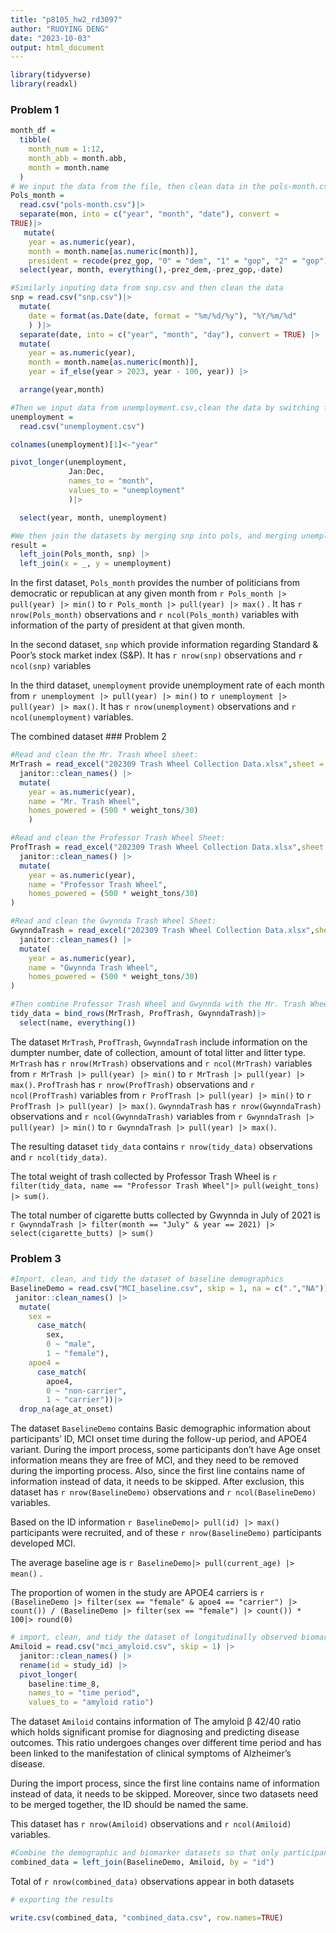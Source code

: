 ```yaml
---
title: "p8105_hw2_rd3097"
author: "RUOYING DENG"
date: "2023-10-03"
output: html_document
---
```


```r
library(tidyverse)
library(readxl)
```

### Problem 1

```r
month_df = 
  tibble(
    month_num = 1:12,
    month_abb = month.abb,
    month = month.name
  )
# We input the data from the file, then clean data in the pols-month.csv 
Pols_month = 
  read.csv("pols-month.csv")|>
  separate(mon, into = c("year", "month", "date"), convert = 
TRUE)|>
   mutate(
    year = as.numeric(year),
    month = month.name[as.numeric(month)],
    president = recode(prez_gop, "0" = "dem", "1" = "gop", "2" = "gop")) |>
  select(year, month, everything(),-prez_dem,-prez_gop,-date)

```

```r
#Similarly inputing data from snp.csv and then clean the data
snp = read.csv("snp.csv")|>
  mutate(
    date = format(as.Date(date, format = "%m/%d/%y"), "%Y/%m/%d"
    ) )|>
  separate(date, into = c("year", "month", "day"), convert = TRUE) |>
  mutate(
    year = as.numeric(year),
    month = month.name[as.numeric(month)],
    year = if_else(year > 2023, year - 100, year)) |> 

  arrange(year,month)
```

```r
#Then we input data from unemployment.csv,clean the data by switching from “wide” to “long” format
unemployment = 
  read.csv("unemployment.csv")

colnames(unemployment)[1]<-"year"

pivot_longer(unemployment,
             Jan:Dec,
             names_to = "month",
             values_to = "unemployment"
             )|>

  select(year, month, unemployment)
```

```r
#We then join the datasets by merging snp into pols, and merging unemployment into the result.
result = 
  left_join(Pols_month, snp) |>
  left_join(x = _, y = unemployment)

```

 
In the first dataset, `Pols_month` provides the number of politicians from democratic or republican at any given month from `r Pols_month |> pull(year) |> min()` to `r Pols_month |> pull(year) |> max()` . It has `r nrow(Pols_month)` observations and `r ncol(Pols_month)` variables with information of the party of president at that given month.

In the second dataset, `snp` which provide information regarding Standard & Poor’s stock market index (S&P). It has `r nrow(snp)` observations and `r ncol(snp)` variables

In the third dataset, `unemployment` provide unemployment rate of each month from `r unemployment |> pull(year) |> min()` to `r unemployment |> pull(year) |> max()`. It has `r nrow(unemployment)` observations and `r ncol(unemployment)` variables.

The combined dataset
### Problem 2

```r
#Read and clean the Mr. Trash Wheel sheet:
MrTrash = read_excel("202309 Trash Wheel Collection Data.xlsx",sheet = "Mr. Trash Wheel",range = "A2:N586")|>
  janitor::clean_names() |>
  mutate(
    year = as.numeric(year),
    name = "Mr. Trash Wheel",
    homes_powered = (500 * weight_tons/30)
    )
```

```r
#Read and clean the Professor Trash Wheel Sheet:
ProfTrash = read_excel("202309 Trash Wheel Collection Data.xlsx",sheet = "Professor Trash Wheel",range = "A2:M108")|>
  janitor::clean_names() |>
  mutate(
    year = as.numeric(year),
    name = "Professor Trash Wheel",
    homes_powered = (500 * weight_tons/30)
)
```

```r
#Read and clean the Gwynnda Trash Wheel Sheet:
GwynndaTrash = read_excel("202309 Trash Wheel Collection Data.xlsx",sheet = "Gwynnda Trash Wheel",range = "A2:L157")|>
  janitor::clean_names() |>
  mutate(
    year = as.numeric(year),
    name = "Gwynnda Trash Wheel",
    homes_powered = (500 * weight_tons/30)
)
```
```r
#Then combine Professor Trash Wheel and Gwynnda with the Mr. Trash Wheel dataset to produce a single tidy dataset
tidy_data = bind_rows(MrTrash, ProfTrash, GwynndaTrash)|>
  select(name, everything())
```

The dataset `MrTrash`, `ProfTrash`, `GwynndaTrash` include information on the dumpter number, date of collection, amount of total litter and litter type. 
`MrTrash` has `r nrow(MrTrash)` observations and `r ncol(MrTrash)` variables from `r MrTrash |> pull(year) |> min()` to `r MrTrash |> pull(year) |> max()`.
`ProfTrash` has `r nrow(ProfTrash)` observations and `r ncol(ProfTrash)` variables from `r ProfTrash |> pull(year) |> min()` to `r ProfTrash |> pull(year) |> max()`.
`GwynndaTrash` has `r nrow(GwynndaTrash)` observations and `r ncol(GwynndaTrash)` variables from `r GwynndaTrash |> pull(year) |> min()` to `r GwynndaTrash |> pull(year) |> max()`.

The resulting dataset `tidy_data` contains `r nrow(tidy_data)` observations and `r ncol(tidy_data)`.

The total weight of trash collected by Professor Trash Wheel is `r filter(tidy_data, name == "Professor Trash Wheel"|> pull(weight_tons) |> sum()`. 

The total number of cigarette butts collected by Gwynnda in July of 2021 is `r GwynndaTrash |> filter(month == "July" & year == 2021) |> select(cigarette_butts) |> sum()`


### Problem 3

```r
#Import, clean, and tidy the dataset of baseline demographics
BaselineDemo = read.csv("MCI_baseline.csv", skip = 1, na = c(".","NA"))|>
 janitor::clean_names() |>
  mutate(
    sex = 
      case_match(
        sex, 
        0 ~ "male", 
        1 ~ "female"),
    apoe4 = 
      case_match(
        apoe4,
        0 ~ "non-carrier",
        1 ~ "carrier"))|>
  drop_na(age_at_onset)

```

The dataset `BaselineDemo` contains Basic demographic information about participants' ID, MCI onset time during the follow-up period, and APOE4 variant. During the import process, some participants don't have Age onset information means they are free of MCI, and they need to be removed during the importing process. Also, since the first line contains name of information instead of data, it needs to be skipped. After exclusion, this dataset has `r nrow(BaselineDemo)` observations and `r ncol(BaselineDemo)` variables.

Based on the ID information `r BaselineDemo|> pull(id) |> max()` participants were recruited, and of these `r nrow(BaselineDemo)` participants developed MCI. 

The average baseline age is `r BaselineDemo|> pull(current_age) |> mean()` .

The proportion of women in the study are APOE4 carriers is `r (BaselineDemo |> filter(sex == "female" & apoe4 == "carrier") |> count()) / (BaselineDemo |> filter(sex == "female") |> count()) * 100|> round(0)`

```r
# import, clean, and tidy the dataset of longitudinally observed biomarker values
Amiloid = read.csv("mci_amyloid.csv", skip = 1) |>
  janitor::clean_names() |>
  rename(id = study_id) |>
  pivot_longer(
    baseline:time_8,
    names_to = "time period", 
    values_to = "amyloid ratio")
```
The dataset `Amiloid` contains information of The amyloid β 42/40 ratio which holds significant promise for diagnosing and predicting disease outcomes. This ratio undergoes changes over different time period and has been linked to the manifestation of clinical symptoms of Alzheimer’s disease. 

During the import process, since the first line contains name of information instead of data, it needs to be skipped. Moreover, since two datasets need to be merged together, the ID should be named the same. 

This dataset has `r nrow(Amiloid)` observations and `r ncol(Amiloid)` variables.


```r
#Combine the demographic and biomarker datasets so that only participants who appear in both datasets are retained
combined_data = left_join(BaselineDemo, Amiloid, by = "id")
```
Total of `r nrow(combined_data)` observations appear in both datasets

```r
# exporting the results

write.csv(combined_data, "combined_data.csv", row.names=TRUE)
```


